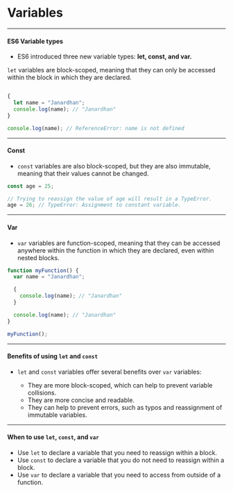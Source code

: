 
# Variables

--- 

#### ES6 Variable types

- ES6 introduced three new variable types: __let, const, and var.__

`let` variables are block-scoped, meaning that they can only be accessed within the block in which they are declared.

``` js

{
  let name = "Janardhan";
  console.log(name); // "Janardhan"
}

console.log(name); // ReferenceError: name is not defined

```

---

#### Const

- `const` variables are also block-scoped, but they are also immutable, meaning that their values cannot be changed.

```js
const age = 25;

// Trying to reassign the value of age will result in a TypeError.
age = 26; // TypeError: Assignment to constant variable.
```

---

#### Var

- `var` variables are function-scoped, meaning that they can be accessed anywhere within the function in which they are declared, even within nested blocks.

```js
function myFunction() {
  var name = "Janardhan";

  {
    console.log(name); // "Janardhan"
  }

  console.log(name); // "Janardhan"
}

myFunction();

```

---


#### Benefits of using `let` and `const`

- `let` and `const` variables offer several benefits over `var` variables:

  - They are more block-scoped, which can help to prevent variable collisions.
  - They are more concise and readable.
  - They can help to prevent errors, such as typos and reassignment of immutable variables.

---


#### When to use `let`, `const`, and `var`

  - Use `let` to declare a variable that you need to reassign within a block.
  - Use `const` to declare a variable that you do not need to reassign within a block.
  - Use `var` to declare a variable that you need to access from outside of a function.

